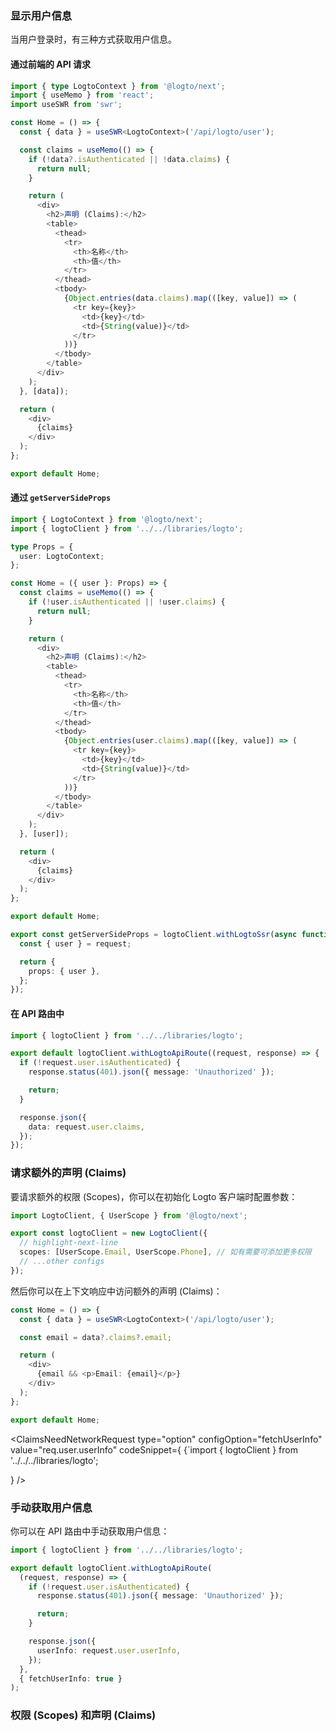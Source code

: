 

### 显示用户信息

当用户登录时，有三种方式获取用户信息。

#### 通过前端的 API 请求

```ts title="pages/index.tsx"
import { type LogtoContext } from '@logto/next';
import { useMemo } from 'react';
import useSWR from 'swr';

const Home = () => {
  const { data } = useSWR<LogtoContext>('/api/logto/user');

  const claims = useMemo(() => {
    if (!data?.isAuthenticated || !data.claims) {
      return null;
    }

    return (
      <div>
        <h2>声明 (Claims):</h2>
        <table>
          <thead>
            <tr>
              <th>名称</th>
              <th>值</th>
            </tr>
          </thead>
          <tbody>
            {Object.entries(data.claims).map(([key, value]) => (
              <tr key={key}>
                <td>{key}</td>
                <td>{String(value)}</td>
              </tr>
            ))}
          </tbody>
        </table>
      </div>
    );
  }, [data]);

  return (
    <div>
      {claims}
    </div>
  );
};

export default Home;
```

#### 通过 `getServerSideProps`

```ts title="pages/index.tsx"
import { LogtoContext } from '@logto/next';
import { logtoClient } from '../../libraries/logto';

type Props = {
  user: LogtoContext;
};

const Home = ({ user }: Props) => {
  const claims = useMemo(() => {
    if (!user.isAuthenticated || !user.claims) {
      return null;
    }

    return (
      <div>
        <h2>声明 (Claims):</h2>
        <table>
          <thead>
            <tr>
              <th>名称</th>
              <th>值</th>
            </tr>
          </thead>
          <tbody>
            {Object.entries(user.claims).map(([key, value]) => (
              <tr key={key}>
                <td>{key}</td>
                <td>{String(value)}</td>
              </tr>
            ))}
          </tbody>
        </table>
      </div>
    );
  }, [user]);

  return (
    <div>
      {claims}
    </div>
  );
};

export default Home;

export const getServerSideProps = logtoClient.withLogtoSsr(async function ({ request }) {
  const { user } = request;

  return {
    props: { user },
  };
});
```

#### 在 API 路由中

```ts title="pages/api/get-user-info.ts"
import { logtoClient } from '../../libraries/logto';

export default logtoClient.withLogtoApiRoute((request, response) => {
  if (!request.user.isAuthenticated) {
    response.status(401).json({ message: 'Unauthorized' });

    return;
  }

  response.json({
    data: request.user.claims,
  });
});
```

### 请求额外的声明 (Claims)

<FindUserInfoMissing method="/api/logto/user" />

<ScopesAndClaimsIntroduction />

要请求额外的权限 (Scopes)，你可以在初始化 Logto 客户端时配置参数：

```ts title="libraries/logto.ts"
import LogtoClient, { UserScope } from '@logto/next';

export const logtoClient = new LogtoClient({
  // highlight-next-line
  scopes: [UserScope.Email, UserScope.Phone], // 如有需要可添加更多权限
  // ...other configs
});
```

然后你可以在上下文响应中访问额外的声明 (Claims)：

```ts title="pages/index.tsx"
const Home = () => {
  const { data } = useSWR<LogtoContext>('/api/logto/user');

  const email = data?.claims?.email;

  return (
    <div>
      {email && <p>Email: {email}</p>}
    </div>
  );
};

export default Home;
```

<ClaimsNeedNetworkRequest
  type="option"
  configOption="fetchUserInfo"
  value="req.user.userInfo"
  codeSnippet={
    <CodeBlock language="ts" title="pages/index.tsx">{`import { logtoClient } from '../../../libraries/logto';

  }
/>

### 手动获取用户信息

你可以在 API 路由中手动获取用户信息：

```ts title="pages/api/get-user-info.ts"
import { logtoClient } from '../../libraries/logto';

export default logtoClient.withLogtoApiRoute(
  (request, response) => {
    if (!request.user.isAuthenticated) {
      response.status(401).json({ message: 'Unauthorized' });

      return;
    }

    response.json({
      userInfo: request.user.userInfo,
    });
  },
  { fetchUserInfo: true }
);
```

### 权限 (Scopes) 和声明 (Claims)

<ScopesAndClaims />
